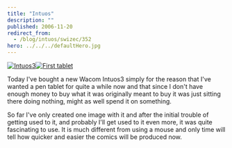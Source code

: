 ```yaml
---
title: "Intuos"
description: ""
published: 2006-11-20
redirect_from:
  - /blog/intuos/swizec/352
hero: ../../../defaultHero.jpg
---
```


[![Intuos3](/includes/editor_upload/Image/precious_t.jpg "Intuos3")](https://swizec.com/includes/editor_upload/Image/precious.jpg)[![First tablet](/includes/editor_upload/Image/tablet_1_t.png "First tablet")](https://swizec.com/includes/editor_upload/Image/tablet_1.png)

Today I've bought a new Wacom Intuos3 simply for the reason that I've wanted a pen tablet for quite a while now and that since I don't have enough money to buy what it was originally meant to buy it was just sitting there doing nothing, might as well spend it on something.

So far I've only created one image with it and after the initial trouble of getting used to it, and probably I'll get used to it even more, it was quite fascinating to use. It is much different from using a mouse and only time will tell how quicker and easier the comics will be produced now.
